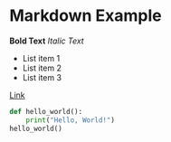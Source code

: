 # Markdown Example

**Bold Text**
*Italic Text*

- List item 1
- List item 2
- List item 3

[Link](https://example.com)

```python
def hello_world():
    print("Hello, World!")
hello_world()
```